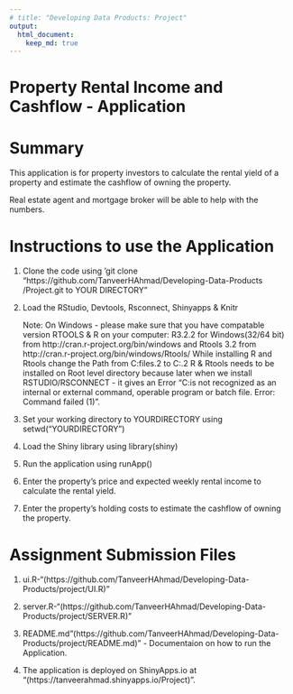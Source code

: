 ```yaml
---
# title: "Developing Data Products: Project"
output: 
  html_document:
    keep_md: true
---
```


# Property Rental Income and Cashflow - Application
# Summary

This application is for property investors to calculate the rental yield of a property and estimate the cashflow of owning the property.

Real estate agent and mortgage broker will be able to help with the numbers.

# Instructions to use the Application

 1. Clone the code using 'git clone
        "https://github.com/TanveerHAhmad/Developing-Data-Products
               /Project.git to YOUR DIRECTORY"
               
 2. Load the RStudio, Devtools, Rsconnect, Shinyapps & Knitr
 
    Note: On Windows - please make sure that you have compatable version RTOOLS & R on your computer:
    R3.2.2 for Windows(32/64 bit) from http://cran.r-project.org/bin/windows and
    Rtools 3.2 from http://cran.r-project.org/bin/windows/Rtools/
    While installing R and Rtools change the Path from C:\Program files\R\R-3.2.2 to C:\R\R-3.2.2
    R & Rtools needs to be installed on Root level directory because later when we install RSTUDIO/RSCONNECT -      it gives an Error "C:\Program is not recognized as an internal or external command, operable program or
    batch file. Error: Command failed (1)". 
          
 
 3. Set your working directory to YOURDIRECTORY using setwd("YOURDIRECTORY")
 
 4. Load the Shiny library using library(shiny)
 
 5. Run the application using runApp()
 
 6. Enter the property's price and expected weekly rental income to calculate the rental yield.
 
 7. Enter the property's holding costs to estimate the cashflow of owning the
    property.
    
# Assignment Submission Files

 1. ui.R-"(https://github.com/TanveerHAhmad/Developing-Data-Products/project/UI.R)"
 
 2. server.R-"(https://github.com/TanveerHAhmad/Developing-Data-Products/project/SERVER.R)"
 
 3. README.md"(https://github.com/TanveerHAhmad/Developing-Data-Products/project/README.md)" - Documentaion on      how to run the Application.
 
 4. The application is deployed on ShinyApps.io at
    "(https://tanveerahmad.shinyapps.io/Project)".
 
 
 

